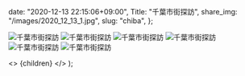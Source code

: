 
  date: "2020-12-13 22:15:06+09:00",
  Title: "千葉市街探訪",
  share_img: "/images/2020_12_13_1.jpg",
  slug: "chiba",
};

![千葉市街探訪](/images/2020_12_13_1.jpg)
![千葉市街探訪](/images/2020_12_13_2.jpg)
![千葉市街探訪](/images/2020_12_13_3.jpg)
![千葉市街探訪](/images/2020_12_13_4.jpg)
![千葉市街探訪](/images/2020_12_13_5.jpg)
![千葉市街探訪](/images/2020_12_13_6.jpg)

  <>
    <Head>
      <title>{meta.Title} | 異郷好実</title>
    </Head>
    <PostLayout meta={meta}>{children}</PostLayout>
  </>
);

